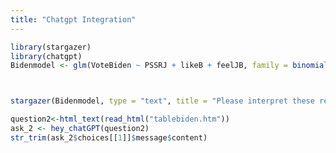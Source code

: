 ```yaml
---
title: "Chatgpt Integration"
---
```

```r
library(stargazer)
library(chatgpt)
Bidenmodel <- glm(VoteBiden ~ PSSRJ + likeB + feelJB, family = binomial (link = "probit"))



stargazer(Bidenmodel, type = "text", title = "Please interpret these results, my dependent variable is if a person voted for biden, and my independent is the PSSR model", out = "tablebiden.htm") 

question2<-html_text(read_html("tablebiden.htm")) 
ask_2 <- hey_chatGPT(question2)
str_trim(ask_2$choices[[1]]$message$content)
```